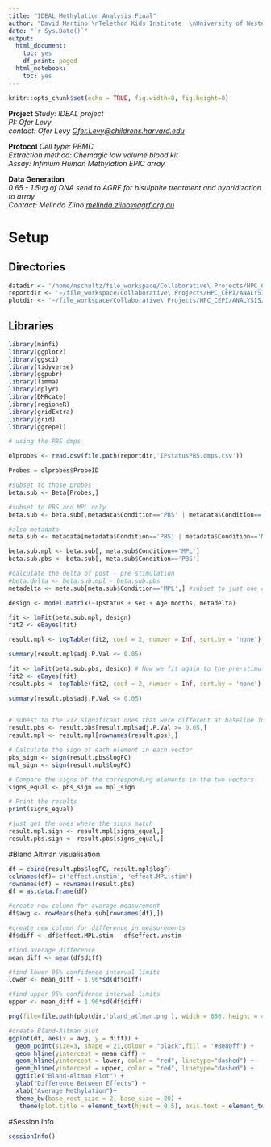 ```yaml
---
title: "IDEAL Methylation Analysis Final"
author: "David Martino \nTelethon Kids Institute  \nUniversity of Western Australia\n"
date: "`r Sys.Date()`"
output:
  html_document:
    toc: yes
    df_print: paged
  html_notebook:
    toc: yes
---
```



```r
knitr::opts_chunk$set(echo = TRUE, fig.width=8, fig.height=8)
```

**Project**
*Study: IDEAL project*  
*PI: Ofer Levy*  
*contact: Ofer Levy <Ofer.Levy@childrens.harvard.edu>*   

**Protocol**
*Cell type: PBMC*  
*Extraction method: Chemagic low volume blood kit*  
*Assay: Infinium Human Methylation EPIC array*  

**Data Generation**  
*0.65 - 1.5ug of DNA send to AGRF for bisulphite treatment and hybridization to array*  
*Contact: Melinda Ziino <melinda.ziino@agrf.org.au>*  

# Setup
## Directories
```r
datadir <- '/home/nschultz/file_workspace/Collaborative\ Projects/HPC_CEPI/ANALYSIS/CAGRF20083570_EPIC_IDEAL'
reportdir <- '~/file_workspace/Collaborative\ Projects/HPC_CEPI/ANALYSIS/CAGRF20083570_EPIC_IDEAL/results'
plotdir <- '~/file_workspace/Collaborative\ Projects/HPC_CEPI/ANALYSIS/CAGRF20083570_EPIC_IDEAL/plots'
```

## Libraries 
```r
library(minfi)
library(ggplot2)
library(ggsci)
library(tidyverse)
library(ggpubr)
library(limma)
library(dplyr)
library(DMRcate)
library(regioneR)
library(gridExtra)
library(grid)
library(ggrepel)
```


```r
# using the PBS dmps

olprobes <- read.csv(file.path(reportdir,'IPstatusPBS.dmps.csv'))

Probes = olprobes$ProbeID

#subset to those probes
beta.sub <- Beta[Probes,]

#subset to PBS and MPL only
beta.sub <- beta.sub[,metadata$Condition=='PBS' | metadata$Condition=='MPL']

#also metadata
meta.sub <- metadata[metadata$Condition=='PBS' | metadata$Condition=='MPL',]

beta.sub.mpl <- beta.sub[, meta.sub$Condition=='MPL']
beta.sub.pbs <- beta.sub[, meta.sub$Condition=='PBS']

#calculate the delta of post - pre stimulation
#beta.delta <- beta.sub.mpl - beta.sub.pbs 
metadelta <- meta.sub[meta.sub$Condition=='MPL',] #subset to just one condition for linear modelling
```


```r
design <- model.matrix(~Ipstatus + sex + Age.months, metadelta) 

fit <- lmFit(beta.sub.mpl, design)
fit2 <- eBayes(fit)

result.mpl <- topTable(fit2, coef = 2, number = Inf, sort.by = 'none') 
```


```r
summary(result.mpl$adj.P.Val <= 0.05)

```


```r
fit <- lmFit(beta.sub.pbs, design) # Now we fit again to the pre-stimulation data set (PBS condition)
fit2 <- eBayes(fit)
result.pbs <- topTable(fit2, coef = 2, number = Inf, sort.by = 'none') # representes the statistical difference between groups pre stimulation
```


```r
summary(result.pbs$adj.P.Val <= 0.05)
 
```


```r
# subest to the 217 significant ones that were different at baseline in both results tables
result.pbs <- result.pbs[result.mpl$adj.P.Val >= 0.05,]
result.mpl <- result.mpl[rownames(result.pbs),]

# Calculate the sign of each element in each vector
pbs_sign <- sign(result.pbs$logFC)
mpl_sign <- sign(result.mpl$logFC)

# Compare the signs of the corresponding elements in the two vectors
signs_equal <- pbs_sign == mpl_sign

# Print the results
print(signs_equal)

#just get the ones where the signs match
result.mpl.sign <- result.mpl[signs_equal,]
result.pbs.sign <- result.pbs[signs_equal,]
```

#Bland Altman visualisation
```r
df = cbind(result.pbs$logFC, result.mpl$logF)
colnames(df)= c('effect.unstim', 'effect.MPL.stim')
rownames(df) = rownames(result.pbs)
df = as.data.frame(df)
```

```r
#create new column for average measurement
df$avg <- rowMeans(beta.sub[rownames(df),]) 

#create new column for difference in measurements
df$diff <- df$effect.MPL.stim - df$effect.unstim

#find average difference
mean_diff <- mean(df$diff)

#find lower 95% confidence interval limits
lower <- mean_diff - 1.96*sd(df$diff)

#find upper 95% confidence interval limits
upper <- mean_diff + 1.96*sd(df$diff)
```

```r
png(file=file.path(plotdir,'bland_atlman.png'), width = 650, height = 450)

#create Bland-Altman plot
ggplot(df, aes(x = avg, y = diff)) +
  geom_point(size=3, shape = 21,colour = "black",fill = '#8080ff') +
  geom_hline(yintercept = mean_diff) +
  geom_hline(yintercept = lower, color = "red", linetype="dashed") +
  geom_hline(yintercept = upper, color = "red", linetype="dashed") +
  ggtitle("Bland-Altman Plot") +
  ylab("Difference Between Effects") +
  xlab("Average Methylation")+
  theme_bw(base_rect_size = 2, base_size = 20) + 
   theme(plot.title = element_text(hjust = 0.5), axis.text = element_text(face = "bold"))
```
#Session Info
```r
sessionInfo()
```